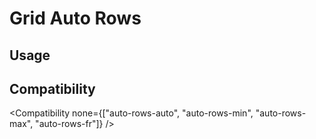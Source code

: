 
# Grid Auto Rows

## Usage

<Usage />

## Compatibility

<Compatibility
  none={["auto-rows-auto", "auto-rows-min", "auto-rows-max", "auto-rows-fr"]}
/>
